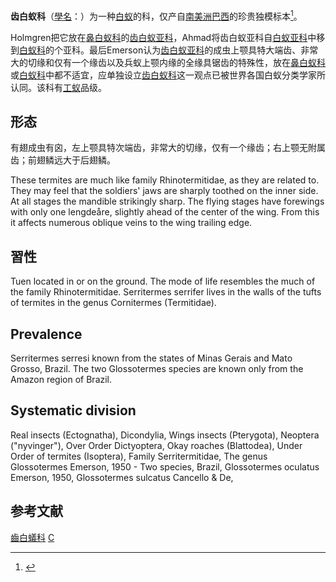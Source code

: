 {{Speciesbox
| taxon = Serritermitidae
| authority = [[Holmgren|Holmgren]], 1910<ref>Emerson, A.E. & K. Krishna. 1975</ref>
| subdivision_ranks = [[属|属]]
| subdivision = * [[齒白蟻属|齒白蟻属]] Serritermes
}}
'''齿白蚁科'''（[[學名|學名]]：{{lang|la|'''Serritermitidae'''}}）为一种[[白蚁|白蚁]]的科，仅产自[[南美洲|南美洲]][[巴西|巴西]]的珍贵独模标本<ref name=book>{{cite book |title=最新白蚁防治技术手册 |page=110 |isbn=9787532835966}}</ref>。

Holmgren把它放在[[鼻白蚁科|鼻白蚁科]]的[[齿白蚁亚科|齿白蚁亚科]]，Ahmad将齿白蚁亚科自[[白蚁亚科|白蚁亚科]]中移到[[白蚁科|白蚁科]]的个亚科。最后Emerson认为[[齿白蚁亚科|齿白蚁亚科]]的成虫上颚具特大端齿、非常大的切缘和仅有一个缘齿以及兵蚁上颚内缘的全缘具锯齿的特殊性，放在[[鼻白蚁科|鼻白蚁科]]或[[白蚁科|白蚁科]]中都不适宜，应单独设立[[齿白蚁科|齿白蚁科]]这一观点已被世界各国白蚁分类学家所认同。该科有[[工蚁|工蚁]]品级。

==形态==
有翅成虫有囟，左上颚具特次端齿，非常大的切缘，仅有一个缘齿；右上颚无附属齿；前翅鳞远大于后翅鳞。

These termites are much like family Rhinotermitidae, as they are related to. They may feel that the soldiers' jaws are sharply toothed on the inner side. At all stages the mandible strikingly sharp. The flying stages have forewings with only one lengdeåre, slightly ahead of the center of the wing. From this it affects numerous oblique veins to the wing trailing edge.

==習性==

Tuen located in or on the ground. The mode of life resembles the much of the family Rhinotermitidae. Serritermes serrifer lives in the walls of the tufts of termites in the genus Cornitermes (Termitidae).

== Prevalence ==

Serritermes serresi known from the states of Minas Gerais and Mato Grosso, Brazil. The two Glossotermes species are known only from the Amazon region of Brazil.

== Systematic division ==

Real insects (Ectognatha),
Dicondylia,
Wings insects (Pterygota),
Neoptera ("nyvinger"),
Over Order Dictyoptera,
Okay roaches (Blattodea),
Under Order of termites (Isoptera),
Family Serritermitidae,
The genus Glossotermes Emerson, 1950 - Two species, Brazil,
Glossotermes oculatus Emerson, 1950,
Glossotermes sulcatus Cancello & De,

==参考文献==
{{reflist}}

{{Blattodea}}
{{Taxonbar}}
[[Category:齒白蟻科|]]
[[Category:等翅目|C]]